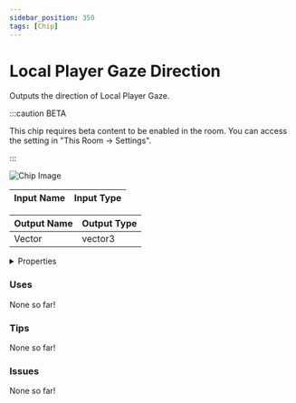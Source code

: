 ```yaml
---
sidebar_position: 350
tags: [Chip]
---
```


# Local Player Gaze Direction

Outputs the direction of Local Player Gaze.

:::caution BETA

This chip requires beta content to be enabled in the room. You can access the setting in "This Room -> Settings".

:::

![Chip Image](/svg/6b68c3d8-8e26-43d2-bd6d-37944ae80963.svg)

| Input Name | Input Type |
|-----------|-----------|

| Output Name | Output Type |
|-----------|-----------|
| Vector | vector3 |


<details>
  <summary>Properties</summary>
  <div>
    <div>
    <table>
      <thead>
        <tr>
          <th>Is beta required?</th>
          <th>✅</th>
        </tr>
        <tr>
          <th>Is this chip a trolling risk?</th>
          <th>❌</th>
        </tr>
        <tr>
          <th>Chip UUPD</th>
          <th>._uuid</th>
        </tr>
      </thead>
    </table>
    </div>
  </div>
</details>

### Uses

None so far!

### Tips

None so far!

### Issues

None so far!